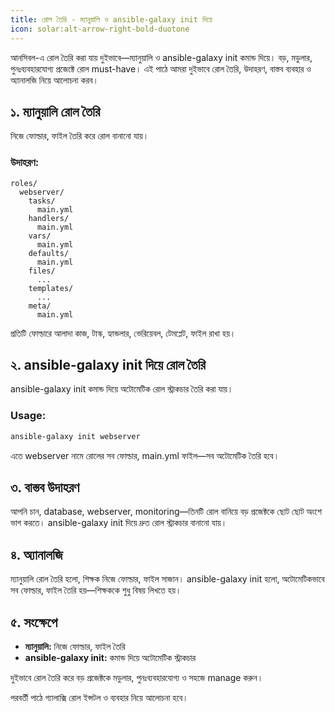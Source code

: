 ```yaml
---
title: রোল তৈরি - ম্যানুয়ালি ও ansible-galaxy init দিয়ে
icon: solar:alt-arrow-right-bold-duotone
---
```


আনসিবল-এ রোল তৈরি করা যায় দুইভাবে—ম্যানুয়ালি ও ansible-galaxy init কমান্ড দিয়ে। বড়, মডুলার, পুনঃব্যবহারযোগ্য প্রজেক্টে রোল must-have। এই পাঠে আমরা দুইভাবে রোল তৈরি, উদাহরণ, বাস্তব ব্যবহার ও অ্যানালজি নিয়ে আলোচনা করব।

## ১. ম্যানুয়ালি রোল তৈরি

নিজে ফোল্ডার, ফাইল তৈরি করে রোল বানানো যায়।

### উদাহরণ:
```
roles/
  webserver/
    tasks/
      main.yml
    handlers/
      main.yml
    vars/
      main.yml
    defaults/
      main.yml
    files/
      ...
    templates/
      ...
    meta/
      main.yml
```

প্রতিটি ফোল্ডারে আলাদা কাজ, টাস্ক, হ্যান্ডলার, ভেরিয়েবল, টেমপ্লেট, ফাইল রাখা হয়।

## ২. ansible-galaxy init দিয়ে রোল তৈরি

ansible-galaxy init কমান্ড দিয়ে অটোমেটিক রোল স্ট্রাকচার তৈরি করা যায়।

### Usage:
```bash
ansible-galaxy init webserver
```

এতে webserver নামে রোলের সব ফোল্ডার, main.yml ফাইল—সব অটোমেটিক তৈরি হবে।

## ৩. বাস্তব উদাহরণ

আপনি চান, database, webserver, monitoring—তিনটি রোল বানিয়ে বড় প্রজেক্টকে ছোট ছোট অংশে ভাগ করতে। ansible-galaxy init দিয়ে দ্রুত রোল স্ট্রাকচার বানানো যায়।

## ৪. অ্যানালজি

ম্যানুয়ালি রোল তৈরি হলো, শিক্ষক নিজে ফোল্ডার, ফাইল সাজান। ansible-galaxy init হলো, অটোমেটিকভাবে সব ফোল্ডার, ফাইল তৈরি হয়—শিক্ষককে শুধু বিষয় লিখতে হয়।

## ৫. সংক্ষেপে

- **ম্যানুয়ালি:** নিজে ফোল্ডার, ফাইল তৈরি
- **ansible-galaxy init:** কমান্ড দিয়ে অটোমেটিক স্ট্রাকচার

দুইভাবে রোল তৈরি করে বড় প্রজেক্টকে মডুলার, পুনঃব্যবহারযোগ্য ও সহজে manage করুন।

পরবর্তী পাঠে গ্যালাক্সি রোল ইন্সটল ও ব্যবহার নিয়ে আলোচনা হবে।

